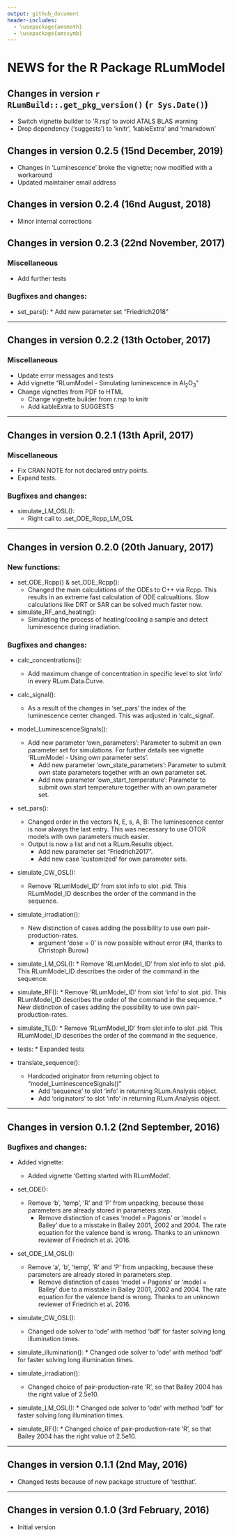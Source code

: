 ```yaml
---
output: github_document
header-includes:
  - \usepackage{amsmath}
  - \usepackage{amssymb}
---
```

  <!-- NEWS.md was auto-generated by NEWS.Rmd. Please DO NOT edit by hand!-->

# NEWS for the R Package RLumModel

## Changes in version `r RLumBuild::.get_pkg_version()` (`r Sys.Date()`)

* Switch vignette builder to 'R.rsp' to avoid ATALS BLAS warning
* Drop dependency ('suggests') to 'knitr', 'kableExtra' and 'rmarkdown'

## Changes in version 0.2.5 (15nd December, 2019)

* Changes in 'Luminescence' broke the vignette; now modified with a workaround
* Updated maintainer email address

## Changes in version 0.2.4 (16nd August, 2018)

* Minor internal corrections

## Changes in version 0.2.3 (22nd November, 2017)

### Miscellaneous

* Add further tests

### Bugfixes and changes:

* set_pars():
	  * Add new parameter set "Friedrich2018"
	  
____________________________________________________________________________________
  
## Changes in version 0.2.2 (13th October, 2017)

### Miscellaneous
  
* Update error messages and tests
* Add vignette "RLumModel - Simulating luminescence in Al<sub>2</sub>O<sub>3</sub>"
* Change vignettes from PDF to HTML
    * Change vignette builder from r.rsp to knitr
    * Add kableExtra to SUGGESTS

____________________________________________________________________________________
  
## Changes in version 0.2.1 (13th April, 2017)

### Miscellaneous

* Fix CRAN NOTE for not declared entry points.
* Expand tests.

### Bugfixes and changes:
  
* simulate_LM_OSL():
    * Right call to .set_ODE_Rcpp_LM_OSL

____________________________________________________________________________________

## Changes in version 0.2.0 (20th January, 2017)

### New functions:

* set_ODE_Rcpp() & set_ODE_Rcpp():
    * Changed the main calculations of the ODEs to C++ via Rcpp. This results in an extreme fast calculation of ODE calcualtions. Slow calculations like DRT or SAR can be solved much faster now.

* simulate_RF_and_heating():
    * Simulating the process of heating/cooling a sample and detect luminescence during irradiation.

### Bugfixes and changes:
* calc_concentrations():
    * Add maximum change of concentration in specific level to slot 'info' in every RLum.Data.Curve.

* calc_signal():
    * As a result of the changes in 'set_pars' the index of the luminescence center changed. This was adjusted in 'calc_signal'.

* model_LuminescenceSignals():
    * Add new parameter 'own_parameters': Parameter to submit an own parameter set for simulations. For further details see
	   vignette 'RLumModel - Using own parameter sets'.
	  * Add new parameter 'own_state_parameters': Parameter to submit own state parameters together with an own parameter set.
	  * Add new parameter 'own_start_temperature': Parameter to submit own start temperature together with an own parameter set.

* set_pars():
    * Changed order in the vectors N, E, s, A, B: The luminescence center is now always the last entry.
	   This was necessary to use OTOR models with own parameters much easier.
    * Output is now a list and not a RLum.Results object.
	  * Add new parameter set "Friedrich2017".
	  * Add new case 'customized' for own parameter sets.

* simulate_CW_OSL():
    * Remove 'RLumModel_ID' from slot info to slot .pid. This RLumModel_ID describes the order of the command in the sequence.

* simulate_irradiation():
    * New distinction of cases adding the possibility to use own pair-production-rates.
	  * argument 'dose = 0' is now possible without error (#4, thanks to Christoph Burow)

* simulate_LM_OSL():
	  * Remove 'RLumModel_ID' from slot info to slot .pid. This RLumModel_ID describes the order of the command in the sequence.

* simulate_RF():
	  * Remove 'RLumModel_ID' from slot 'info' to slot .pid. This RLumModel_ID describes the order of the command in the sequence.
	  * New distinction of cases adding the possibility to use own pair-production-rates.

* simulate_TL():
	  * Remove 'RLumModel_ID' from slot info to slot .pid. This RLumModel_ID describes the order of the command in the sequence.

* tests:
	  * Expanded tests

* translate_sequence():
    * Hardcoded originator from returning object to "model_LuminescenceSignals()"
	  * Add 'sequence' to slot 'info' in returning RLum.Analysis object.
	  * Add 'originators' to slot 'info' in returning RLum.Analysis object.
	  
____________________________________________________________________________________

## Changes in version 0.1.2 (2nd September, 2016)

### Bugfixes and changes:

* Added vignette:
    * Added vignette 'Getting started with RLumModel'.

* set_ODE():
    * Remove 'b', 'temp', 'R' and 'P' from unpacking, because these parameters are already stored in parameters.step.
	  * Remove distinction of cases 'model = Pagonis' or 'model = Bailey' due to a misstake in Bailey 2001, 2002 and 2004. The rate equation for the valence band is wrong. Thanks to an unknown reviewer of Friedrich et al. 2016.

* set_ODE_LM_OSL():
    * Remove 'a', 'b', 'temp', 'R' and 'P' from unpacking, because these parameters are already stored in parameters.step.
	  * Remove distinction of cases 'model = Pagonis' or 'model = Bailey' due to a misstake in Bailey 2001, 2002 and 2004. The rate equation for the valence band is wrong. Thanks to an unknown reviewer of Friedrich et al. 2016.

* simulate_CW_OSL():
    * Changed ode solver to 'ode' with method 'bdf' for faster solving long illumination times.
    
* simulate_illumination():
	  * Changed ode solver to 'ode' with method 'bdf' for faster solving long illumination times.
	  
* simulate_irradiation():
    * Changed choice of pair-production-rate 'R', so that Bailey 2004 has the right value of 2.5e10.

* simulate_LM_OSL():
	  * Changed ode solver to 'ode' with method 'bdf' for faster solving long illumination times.
	    
* simulate_RF():
	  * Changed choice of pair-production-rate 'R', so that Bailey 2004 has the right value of 2.5e10.
	  
____________________________________________________________________________________

## Changes in version 0.1.1 (2nd May, 2016)

* Changed tests because of new package structure of 'testthat'.

____________________________________________________________________________________

## Changes in version 0.1.0 (3rd February, 2016)

* Initial version
